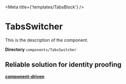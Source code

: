 



<Meta title={'templates/TabsBlock'} />

# TabsSwitcher

<div className="description">This is the description of the component.</div>

**Directory** `components/TabsSwitcher`

<Canvas>
  <div id="tabsblock" className={scss.wrap}>
    <div className={scss.container}>
      <h2 className={scss.titleBig}>Reliable solution for identity proofing</h2>
      <TabsSwitcher {...args} />
    </div>
  </div>
</Canvas>

[**component-driven**](/story/organisms-tabsblock--primary-tabs-block)
